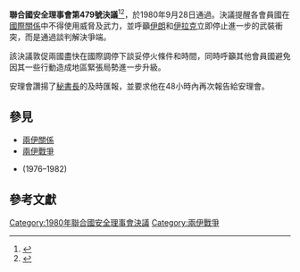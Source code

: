 {{Infobox UN resolution
|number = 479
|organ = SC
|date = 9月28日
|year = 1980年
|meeting = 2248
|code = S/RES/479
|document = https://undocs.org/zh/S/RES/479(1980)
|for = 15
|abstention = 0
|against = 0
|absent = 0
|subject = 伊拉克-伊朗伊斯蘭共和國
|result = 一致通過
|image = Iran-Iraq War Montage.png
|caption = 兩伊戰爭
}}
'''聯合國安全理事會第479號決議'''<ref>{{cite web|author=联合国|url=https://undocs.org/zh/S/RES/479(1980)|title=联合国安全理事会479号决议（中文）|date=1980-09-28|accessdate=2021-08-02}}</ref><ref>{{cite web|author=联合国|url=https://undocs.org/en/S/RES/479(1980)|title=联合国安全理事会479号决议（英文）|date=1980-09-28|accessdate=2021-08-02}}</ref>，於1980年9月28日通過。決議提醒各會員國在[[國際關係|國際關係]]中不得使用威脅及武力，並呼籲[[伊朗|伊朗]]和[[伊拉克|伊拉克]]立即停止進一步的武裝衝突，而是通過談判解決爭端。

該決議敦促兩國盡快在國際調停下談妥停火條件和時間，同時呼籲其他會員國避免因其一些行動造成地區緊張局勢進一步升級。

安理會讚揚了[[聯合國秘書長|秘書長]]的及時匯報，並要求他在48小時內再次報告給安理會。

{{Wikisource|联合国安理会第479号决议}}

==參見==
* [[兩伊關係|兩伊關係]]
* [[兩伊戰爭|兩伊戰爭]]
* {{Link-en|聯合國安全理事會決議 (401-500)|List of United Nations Security Council Resolutions 401 to 500}} (1976–1982)

==參考文獻==
{{Reflist}}
{{UNSCR 1980}}
[[Category:1980年聯合國安全理事會決議|Category:1980年聯合國安全理事會決議]]
[[Category:兩伊戰爭|Category:兩伊戰爭]]